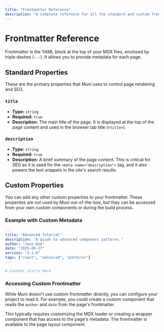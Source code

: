 ```yaml
---
title: "Frontmatter Reference"
description: "A complete reference for all the standard and custom frontmatter properties you can use in your MDX files."
---
```


# Frontmatter Reference

Frontmatter is the YAML block at the top of your MDX files, enclosed by triple dashes (`---`). It allows you to provide metadata for each page.

## Standard Properties

These are the primary properties that Muni uses to control page rendering and SEO.

### `title`

-   **Type:** `string`
-   **Required:** `true`
-   **Description:** The main title of the page. It is displayed at the top of the page content and used in the browser tab title (`<title>`).

### `description`

-   **Type:** `string`
-   **Required:** `true`
-   **Description:** A brief summary of the page content. This is critical for SEO as it is used for the `<meta name="description">` tag, and it also powers the text snippets in the site's search results.

## Custom Properties

You can add any other custom properties to your frontmatter. These properties are not used by Muni out-of-the-box, but they can be accessed from your own custom components or during the build process.

### Example with Custom Metadata

```yaml
---
title: "Advanced Tutorial"
description: "A guide to advanced component patterns."
author: "Jane Doe"
date: "2025-09-27"
version: "2.1.0"
tags: ["react", "advanced", "patterns"]
---

# Content starts here
```

### Accessing Custom Frontmatter

While Muni doesn't use custom frontmatter directly, you can configure your project to read it. For example, you could create a custom component that reads the `author` and `date` from the page's frontmatter.

This typically requires customizing the MDX loader or creating a wrapper component that has access to the page's metadata. The frontmatter is available to the page layout component.
